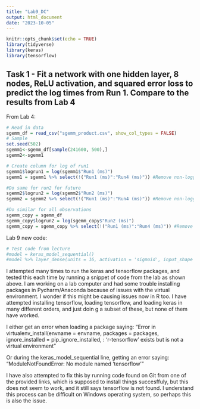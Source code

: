 ```yaml
---
title: "Lab9_DC"
output: html_document
date: "2023-10-05"
---
```


```r
knitr::opts_chunk$set(echo = TRUE)
library(tidyverse)
library(keras)
library(tensorflow)

```

## Task 1 - Fit a network with one hidden layer, 8 nodes, ReLU activation, and squared error loss to predict the log times from Run 1.  Compare to the results from Lab 4

From Lab 4:
```r
# Read in data
sgemm_df = read_csv("sgemm_product.csv", show_col_types = FALSE)
# Sample
set.seed(502)
sgemm1<-sgemm_df[sample(241600, 500),]
sgemm2<-sgemm1
```

```r
# Create column for log of run1
sgemm1$logrun1 = log(sgemm1$"Run1 (ms)")
sgemm1 = sgemm1 %>% select(!("Run1 (ms)":"Run4 (ms)")) #Remove non-logged run columns

#Do same for run2 for future
sgemm2$logrun2 = log(sgemm2$"Run2 (ms)")
sgemm2 = sgemm2 %>% select(!("Run1 (ms)":"Run4 (ms)")) #Remove non-logged run columns

#Do similar for all observations
sgemm_copy = sgemm_df
sgemm_copy$logrun2 = log(sgemm_copy$"Run2 (ms)")
sgemm_copy = sgemm_copy %>% select(!("Run1 (ms)":"Run4 (ms)")) #Remove non-logged run columns
```

Lab 9 new code:
```r
# Test code from lecture
#model = keras_model_sequential()
#model %>% layer_dense(units = 16, activation = 'sigmoid', input_shape = c(784)) %>%


```



I attempted many times to run the keras and tensorflow packages, and tested this each time by running a snippet of code from the lab as shown above. I am working on a lab computer and had some trouble installing packages in Pycharm/Anaconda because of issues with the virtual environment. I wonder if this might be causing issues now in R too. I have attempted installing tensorflow, loading tensorflow, and loading keras in many different orders, and just doin g a subset of these, but none of them have worked. 

I either get an error when loading a package saying:
"Error in virtualenv_install(envname = envname, packages = packages, ignore_installed = pip_ignore_installed,  : 
  'r-tensorflow' exists but is not a virtual environment"
  
Or during the keras_model_sequential line, getting an error saying:
"ModuleNotFoundError: No module named 'tensorflow'"

I have also attempted to fix this by running code found on Git from one of the provided links, which is supposed to install things succesffuly, but this does not seem to work, and it still says tensorflow is not found. I understand this process can be difficult on Windows operating system, so perhaps this is also the issue.


















